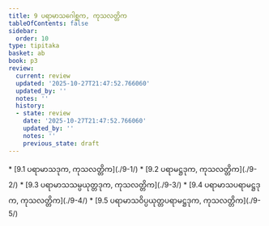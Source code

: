 ```yaml
---
title: 9 ပရာမာသဂေါစ္ဆက, ကုသလတ္တိက
tableOfContents: false
sidebar:
  order: 10
type: tipitaka
basket: ab
book: p3
review:
  current: review
  updated: '2025-10-27T21:47:52.766060'
  updated_by: ''
  notes: ''
  history:
  - state: review
    date: '2025-10-27T21:47:52.766060'
    updated_by: ''
    notes: ''
    previous_state: draft
---
```



<ReviewStatus review={frontmatter.review} showDetails={true} />

<HypothesisAnnotation frontmatter={frontmatter} />

<DynamicBreadcrumb />



<TableOfContents book="p3" section="9">
* [9.1 ပရာမာသဒုက, ကုသလတ္တိက](./9-1/)
* [9.2 ပရာမဋ္ဌဒုက, ကုသလတ္တိက](./9-2/)
* [9.3 ပရာမာသသမ္ပယုတ္တဒုက, ကုသလတ္တိက](./9-3/)
* [9.4 ပရာမာသပရာမဋ္ဌဒုက, ကုသလတ္တိက](./9-4/)
* [9.5 ပရာမာသဝိပ္ပယုတ္တပရာမဋ္ဌဒုက, ကုသလတ္တိက](./9-5/)
</TableOfContents>